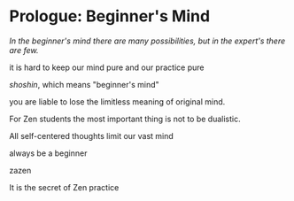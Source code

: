 # Prologue: Beginner's Mind

_In the beginner's mind there are many possibilities, but in the expert's there are few._

it is hard to keep our mind pure and our practice pure

_shoshin_, which means "beginner's mind"

you are liable to lose the limitless meaning of original mind.

For Zen students the most important thing is not to be dualistic.

All self-centered thoughts limit our vast mind

always be a beginner

zazen

It is the secret of Zen practice
